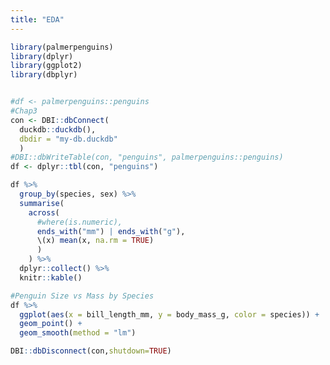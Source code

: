 ```yaml
---
title: "EDA"
---
```


```r
library(palmerpenguins)
library(dplyr)
library(ggplot2)
library(dbplyr)


#df <- palmerpenguins::penguins
#Chap3
con <- DBI::dbConnect(
  duckdb::duckdb(), 
  dbdir = "my-db.duckdb"
  )
#DBI::dbWriteTable(con, "penguins", palmerpenguins::penguins)
df <- dplyr::tbl(con, "penguins")
```

```r
df %>%
  group_by(species, sex) %>%
  summarise(
    across(
      #where(is.numeric), 
      ends_with("mm") | ends_with("g"),
      \(x) mean(x, na.rm = TRUE)
      )
    ) %>%
  dplyr::collect() %>%
  knitr::kable()
```

```r

#Penguin Size vs Mass by Species
df %>%
  ggplot(aes(x = bill_length_mm, y = body_mass_g, color = species)) +
  geom_point() + 
  geom_smooth(method = "lm")

```

```r
DBI::dbDisconnect(con,shutdown=TRUE)
```
